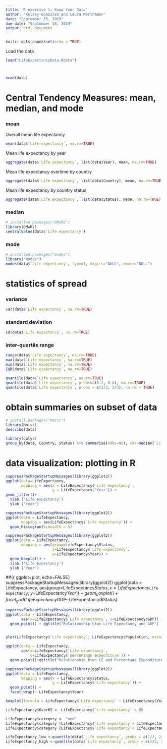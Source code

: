 ```yaml
---
title: 'R exercise 1: Know Your Data'
author: "Kelsey Gonzalez and Laura Werthmann"
date: "September 15, 2019"
due date: "September 18, 2019"
output: html_document
---
```


```r
knitr::opts_chunk$set(echo = TRUE)


```

Load the data 
```r
load("LifeExpectancyData.Rdata")



head(data)

```
 


# Central Tendency Measures: mean, median, and mode
### mean
Overall mean life expectancy 
```r
mean(data$`Life expectancy`, na.rm=TRUE)
```
Mean life expectancy by year
```r
aggregate(data$`Life expectancy`, list(data$Year), mean, na.rm=TRUE)

```

Mean life expectancy overtime by country
```r
aggregate(data$`Life expectancy`, list(data$Country), mean, na.rm=TRUE)

```

Mean life expectancy by country status
```r
aggregate(data$`Life expectancy`, list(data$Status), mean, na.rm=TRUE)

```


### median
```r
# installed.packages("DMwR2")
library(DMwR2)
centralValue(data$`Life expectancy`)

```


### mode
```r

# installed.packages("modes")
library("modes")
modes(data$`Life expectancy`, type=1, digits="NULL", nmore="NULL")

```



# statistics of spread

### variance
```r
var(data$`Life expectancy`, na.rm=TRUE)
```

### standard deviation
```r
sd(data$`Life expectancy`, na.rm=TRUE)

```
  
### inter-quartile range
```r
range(data$`Life expectancy`, na.rm=TRUE)
max(data$`Life expectancy`, na.rm=TRUE)
min(data$`Life expectancy`, na.rm=TRUE)
IQR(data$`Life expectancy`, na.rm=TRUE)
```

```r
quantile(data$`Life expectancy`, na.rm=TRUE)
quantile(data$`Life expectancy`, probs=c(0.2, 0.8), na.rm=TRUE)
quantile(data$`Life expectancy`, probs = c(1/3, 2/3), na.rm = TRUE)
```

# obtain summaries on subset of data


```r
# install.packages("Hmisc")
library(Hmisc)
describe(data)

```

```r
library(dplyr)
group_by(data, Country, Status) %>% summarise(nObs=n(), mA7=median(`Life expectancy`))


```

# data visualization: plotting in R

```r
suppressPackageStartupMessages(library(ggplot2))
ggplot(data=LifeExpectancy,
       mapping = aes(x = LifeExpectancy$`Life expectancy`, 
                     y = LifeExpectancy$'Year')) +
geom_jitter()+
  xlab ('Life expectancy')
  ylab ('Year')
```



```r
suppressPackageStartupMessages(library(ggplot2))
ggplot(data = LifeExpectancy,
       mapping = aes(LifeExpectancy$`Life expectancy`)) +
  geom_histogram(binwidth = 5)

```


```r
suppressPackageStartupMessages(library(ggplot2))
ggplot(data = LifeExpectancy,
       mapping = aes(group=LifeExpectancy$Status,
                     x=LifeExpectancy$`Life expectancy`,
                     y=LifeExpectancy$Year)) +
  geom_boxplot() +
  xlab ('Life Expectancy')
  ylab ('Year')
```

##{r ggplot=plot, echo=FALSE}
suppressPackageStartupMessages(library(ggplot2))
ggplot(data = LifeExpectancy,
       aes(group=LifeExpectancy$Status,
           x=LifeExpectancy$`Life expectancy`,
           y=LifeExpectancy$Year)) +
  geom_boxplot() + facet_grid(LifeExpectancy$GDP~LifeExpectancy$Status)
  
  
```r
suppressPackageStartupMessages(library(ggplot2))
ggplot(data = LifeExpectancy,
       aes(x=LifeExpectancy$`Life expectancy`, y=LifeExpectancy$GDP)) +
  geom_point() + ggtitle("Relationship btwn Life Expectancy and GDP")
  

```


```r
plot(LifeExpectancy$`Life expectancy`, LifeExpectancy$Population, main="Relationship btwn Life Expectancy and Population")

```

```r
ggplot(data = LifeExpectancy,
       aes(x=LifeExpectancy$`Life expectancy`,
           y=LifeExpectancy$`percentage expenditure`)) +
  geom_point()+ggtitle("Relationship btwn LE and Percentage Expenditure") +facet_grid(.~LifeExpectancy$Status)
```

```r
suppressPackageStartupMessages(library(ggplot2))
ggplot(data = LifeExpectancy,
       mapping = aes(x = LifeExpectancy$Status,
                     y = LifeExpectancy$`Life expectancy`)) +
  geom_point() +
  facet_wrap(~ LifeExpectancy$Year)
```


```r
boxplot(formula = LifeExpectancy$`Life expectancy` ~ LifeExpectancy$Year, data = LifeExpectancy)

```


```r
LifeExpectancy$Over65 <- LifeExpectancy$`Life expectancy` > 65

```

```r
LifeExpectancy$category <- "med"
LifeExpectancy$category [LifeExpectancy$`Life expectancy`< LifeExpectancy_low] <- "Low"
LifeExpectancy$category [LifeExpectancy$`Life expectancy`< LifeExpectancy_high] <- "High"

```

```r
LifeExpectancy_low <-quantile(data$`Life expectancy`, probs = c(1/3, 2/3), na.rm = TRUE)[1]
LifeExpectancy_high <-quantile(data$`Life expectancy`, probs = c(1/3, 2/3), na.rm = TRUE)[2]
```
